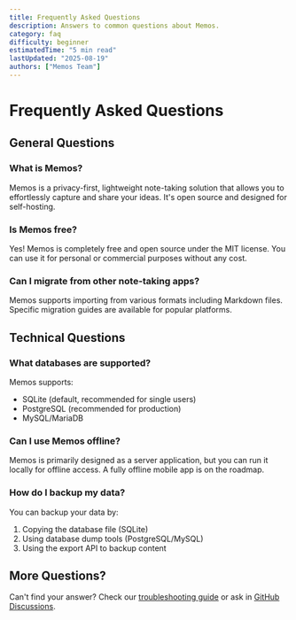 ```yaml
---
title: Frequently Asked Questions  
description: Answers to common questions about Memos.
category: faq
difficulty: beginner
estimatedTime: "5 min read"
lastUpdated: "2025-08-19"
authors: ["Memos Team"]
---
```


# Frequently Asked Questions

## General Questions

### What is Memos?

Memos is a privacy-first, lightweight note-taking solution that allows you to effortlessly capture and share your ideas. It's open source and designed for self-hosting.

### Is Memos free?

Yes! Memos is completely free and open source under the MIT license. You can use it for personal or commercial purposes without any cost.

### Can I migrate from other note-taking apps?

Memos supports importing from various formats including Markdown files. Specific migration guides are available for popular platforms.

## Technical Questions

### What databases are supported?

Memos supports:
- SQLite (default, recommended for single users)
- PostgreSQL (recommended for production)
- MySQL/MariaDB

### Can I use Memos offline?

Memos is primarily designed as a server application, but you can run it locally for offline access. A fully offline mobile app is on the roadmap.

### How do I backup my data?

You can backup your data by:
1. Copying the database file (SQLite)
2. Using database dump tools (PostgreSQL/MySQL)
3. Using the export API to backup content

## More Questions?

Can't find your answer? Check our [troubleshooting guide](/docs/troubleshooting) or ask in [GitHub Discussions](https://github.com/usememos/memos/discussions).